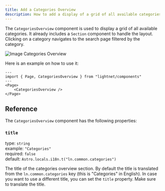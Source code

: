 ```yaml
---
title: Add a Categories Overview
description: How to add a display of a grid of all available categories to your LightNet page.
---
```


The `CategoriesOverview` component is used to display a grid of all available categories. It already includes a `Section` 
component to handle the layout. Clicking on a category navigates to the search page filtered by the category.

![Image Categories Overview](./images/categories.webp)

Here is an example on how to use it:

```astro
---
import { Page, CategoriesOverview } from "lightnet/components"
---
<Page>
    <CategoriesOverview />
</Page>
```

## Reference

The `CategoriesOverview` component has the following properties:

### `title`

type: `string` \
example: `"Categories"` \
required: `false` \
default: `Astro.locals.i18n.t("ln.common.categories")`

The title of the categories overview section. By default the title is translated from the `ln.common.categories` key (this is "Categories" in English).
In case you want to use a different title, you can set the `title` property. Make sure to translate the title.